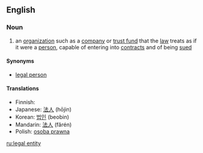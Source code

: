 ==English==

===Noun===
{{wikipedia}}
{{en-noun|sg=[[legal]] [[entity]]|pl=legal entities}}

# an [[organization]] such as a [[company]] or [[trust fund]] that the [[law]] treats as if it were a [[person]], capable of entering into [[contract]]s and of being [[sued]]

====Synonyms====
* [[legal person]]

====Translations====
* Finnish: {{t+|fi|oikeushenkilö}}
* Japanese: [[法人]] (hōjin)
* Korean: [[법인]] (beobin)
* Mandarin: [[法人]] (fǎrén)
* Polish: [[osoba prawna]]

[[ru:legal entity]]